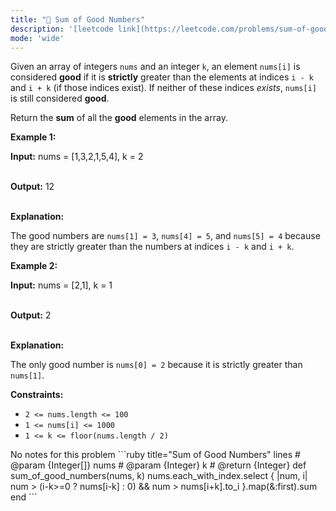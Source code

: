 ```yaml
---
title: "🧩 Sum of Good Numbers"
description: '[leetcode link](https://leetcode.com/problems/sum-of-good-numbers/description/)'
mode: 'wide'
---
```

<Tabs>
  <Tab title="Question" icon="circle-question" iconType="regular">
    <Card>
      <p>Given an array of integers <code>nums</code> and an integer <code>k</code>, an element <code>nums[i]</code> is considered <strong>good</strong> if it is <strong>strictly</strong> greater than the elements at indices <code>i - k</code> and <code>i + k</code> (if those indices exist). If neither of these indices <em>exists</em>, <code>nums[i]</code> is still considered <strong>good</strong>.</p>  <p>Return the <strong>sum</strong> of all the <strong>good</strong> elements in the array.</p>   <p><strong class="example">Example 1:</strong></p>  <div class="example-block"> <p><strong>Input:</strong> <span class="example-io">nums = [1,3,2,1,5,4], k = 2</span></p>  <p><br/> <strong>Output:</strong> <span class="example-io">12</span></p>  <p><br/> <strong>Explanation:</strong></p>  <p>The good numbers are <code>nums[1] = 3</code>, <code>nums[4] = 5</code>, and <code>nums[5] = 4</code> because they are strictly greater than the numbers at indices <code>i - k</code> and <code>i + k</code>.</p> </div>  <p><strong class="example">Example 2:</strong></p>  <div class="example-block"> <p><strong>Input:</strong> <span class="example-io">nums = [2,1], k = 1</span></p>  <p><br/> <strong>Output:</strong> <span class="example-io">2</span></p>  <p><br/> <strong>Explanation:</strong></p>  <p>The only good number is <code>nums[0] = 2</code> because it is strictly greater than <code>nums[1]</code>.</p> </div>   <p><strong>Constraints:</strong></p>  <ul>  <li><code>2 &lt;= nums.length &lt;= 100</code></li>  <li><code>1 &lt;= nums[i] &lt;= 1000</code></li>  <li><code>1 &lt;= k &lt;= floor(nums.length / 2)</code></li> </ul> 
    </Card>
  </Tab>
  <Tab title="Solution" icon="lightbulb" iconType="regular" >
    <Card>
      No notes for this problem
</Card>
  <Expandable title="code">
    <CodeGroup dropdown>
```ruby title="Sum of Good Numbers" lines
# @param {Integer[]} nums
# @param {Integer} k
# @return {Integer}
def sum_of_good_numbers(nums, k)
  nums.each_with_index.select { |num, i| num > (i-k>=0 ? nums[i-k] : 0) && num > nums[i+k].to_i }.map(&:first).sum
end
```
    </CodeGroup>
  </Expandable>
  </Tab>
</Tabs>